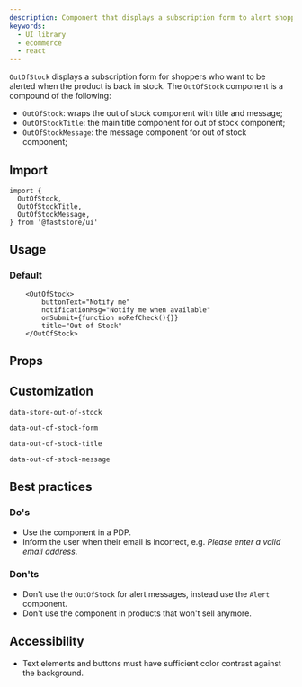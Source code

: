 ```yaml
---
description: Component that displays a subscription form to alert shoppers when the product is back in stock.
keywords:
  - UI library
  - ecommerce
  - react
---
```



`OutOfStock` displays a subscription form for shoppers who want to be alerted when the product is back in stock.
The `OutOfStock` component is a compound of the following:

- `OutOfStock`: wraps the out of stock component with title and message;
- `OutOfStockTitle`: the main title component for out of stock component;
- `OutOfStockMessage`: the message component for out of stock component;

## Import

```tsx
import {
  OutOfStock,
  OutOfStockTitle,
  OutOfStockMessage,
} from '@faststore/ui'
```

## Usage

### Default

```tsx live
    <OutOfStock>
        buttonText="Notify me"
        notificationMsg="Notify me when available"
        onSubmit={function noRefCheck(){}}
        title="Out of Stock"
    </OutOfStock>
```

## Props

<PropsSection name="OutOfStock" />

## Customization
`data-store-out-of-stock`
<br>

`data-out-of-stock-form`
<br>

`data-out-of-stock-title`
<br>

`data-out-of-stock-message`

## Best practices

### Do's
- Use the component in a PDP. 
- Inform the user when their email is incorrect, e.g. *Please enter a valid email address*.


### Don'ts
- Don't use the `OutOfStock` for alert messages, instead use the `Alert` component.
- Don't use the component in products that won't sell anymore.

## Accessibility
- Text elements and buttons must have sufficient color contrast against the background.
